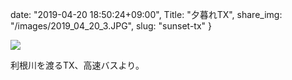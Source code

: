 date: "2019-04-20 18:50:24+09:00",
Title: "夕暮れTX",
share_img: "/images/2019_04_20_3.JPG",
slug: "sunset-tx"
}

![](/images/2019_04_20_3.JPG)

利根川を渡るTX、高速バスより。